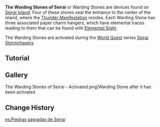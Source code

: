{{Terminology Infobox
|image        = The Warding Stones of Seirai.png
|type         = Exploration
|region       = Inazuma
|area         = Seirai Island
}}
'''The Warding Stones of Seirai''' or Warding Stones are devices found on [[Seirai Island]]. Four of these stones seal the entrance to the center of the island, where the [[Thunder Manifestation]] resides. Each Warding Stone has three associated paper charm hangers, which have elemental traces leading to them that can be found with [[Elemental Sight]].

The Warding Stones are activated during the [[World Quest]] series [[Seirai Stormchasers]].
{{clr}}

==Tutorial==
{{Transclude|Tutorial/The Warding Stones of Seirai}}

==Gallery==
<gallery>
The Warding Stones of Seirai - Activated.png|Warding Stone after it has been activated
</gallery>

==Change History==
{{Change History|2.1}}

[[es:Piedras sagradas de Seirai]]